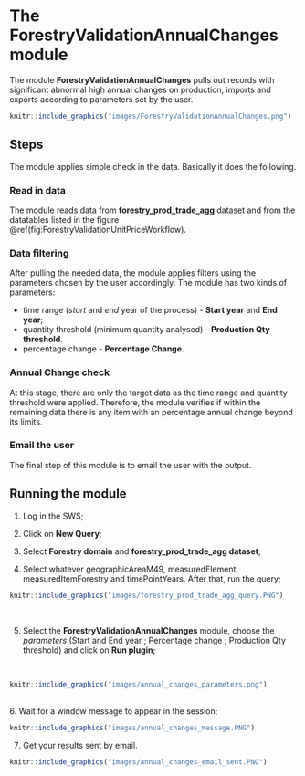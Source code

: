 # **The ForestryValidationAnnualChanges module** {#ForestryValidationAnnualChanges}

The module **ForestryValidationAnnualChanges** pulls out records with significant abnormal high annual changes on production, imports and exports according to parameters set by the user.

```r
knitr::include_graphics("images/ForestryValidationAnnualChanges.png")

```


## **Steps**


The module applies simple check in the data. Basically it does the following.

### Read in data

The module reads data from **forestry_prod_trade_agg** dataset and from the datatables listed in the figure \@ref(fig:ForestryValidationUnitPriceWorkflow).

### Data filtering

After pulling the needed data, the module applies filters using the parameters chosen by the user accordingly. The module has two kinds of parameters:

- time range (*start* and *end* year of the process) - **Start year** and **End year**;
- quantity threshold (minimum quantity analysed) - **Production Qty threshold**.
- percentage change - **Percentage Change**.


### Annual Change check

At this stage, there are only the target data as the time range and quantity threshold were applied. Therefore, the module verifies if within the remaining data there is any item with an percentage annual change beyond its limits. 

### Email the user

The final step of this module is to email the user with the output.


## **Running the module**

1. Log in the SWS;

2. Click on **New Query**;

3. Select **Forestry domain** and **forestry_prod_trade_agg dataset**;

4. Select whatever geographicAreaM49, measuredElement, measuredItemForestry and timePointYears. After that, run the query;
<br>
```r
knitr::include_graphics("images/forestry_prod_trade_agg_query.PNG")
```
<br>

5. Select the **ForestryValidationAnnualChanges** module, choose the *parameters* (Start and End year ; Percentage change ; Production Qty threshold) and click on **Run plugin**;

<br>
```r
knitr::include_graphics("images/annual_changes_parameters.png")
```
<br>
6. Wait for a window message to appear in the session;
<br>
```r
knitr::include_graphics("images/annual_changes_message.PNG")
```

7. Get your results sent by email.
```r
knitr::include_graphics("images/annual_changes_email_sent.PNG")
```
